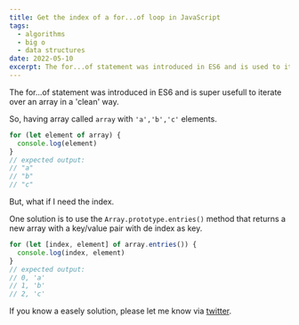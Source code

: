```yaml
---
title: Get the index of a for...of loop in JavaScript 
tags:
  - algorithms
  - big o
  - data structures
date: 2022-05-10
excerpt: The for...of statement was introduced in ES6 and is used to iterate over an array in a 'clean' way.
---
```


The for...of statement was introduced in ES6 and is super usefull to iterate over an array in a 'clean' way.

So, having array called `array` with `'a','b','c'` elements.

```javascript
for (let element of array) {
  console.log(element)
}
// expected output:
// "a"
// "b"
// "c"
```

But, what if I need the index.

One solution is to use the `Array.prototype.entries()` method that returns a new array with a key/value pair with de index as key.

```javascript
for (let [index, element] of array.entries()) {
  console.log(index, element)
}
// expected output:
// 0, 'a'
// 1, 'b'
// 2, 'c'
```

If you know a easely solution, please let me know via [twitter](https://twitter.com/migBrv).
